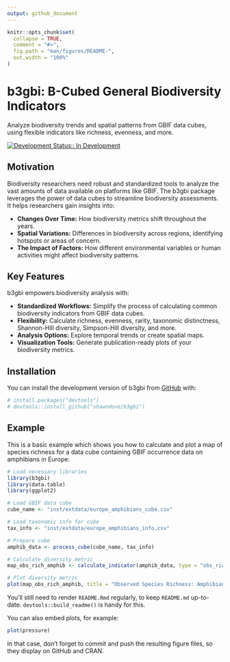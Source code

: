 ```yaml
---
output: github_document
---
```


<!-- README.md is generated from README.Rmd. Please edit that file -->

```r
knitr::opts_chunk$set(
  collapse = TRUE,
  comment = "#>",
  fig.path = "man/figures/README-",
  out.width = "100%"
)
```

# b3gbi: B-Cubed General Biodiversity Indicators

Analyze biodiversity trends and spatial patterns from GBIF data cubes, using flexible indicators like richness, evenness, and more.

<!-- badges: start -->

[![Development Status:: In Development](https://img.shields.io/badge/Status-In%20Development-yellow.svg)](https://github.com/your_github_username/b3gbi)

<!-- badges: end -->

## Motivation

Biodiversity researchers need robust and standardized tools to analyze the vast amounts of data available on platforms like GBIF. The b3gbi package leverages the power of data cubes to streamline biodiversity assessments. It helps researchers gain insights into:

* **Changes Over Time:**  How biodiversity metrics shift throughout the years.
* **Spatial Variations:** Differences in biodiversity across regions, identifying hotspots or areas of concern. 
* **The Impact of Factors:** How different environmental variables or human activities might affect biodiversity patterns. 

## Key Features

b3gbi empowers biodiversity analysis with:

* **Standardized Workflows:**  Simplify the process of calculating common biodiversity indicators from GBIF data cubes.
* **Flexibility:**  Calculate richness, evenness, rarity, taxonomic distinctness, Shannon-Hill diversity, Simpson-Hill diversity, and more.
* **Analysis Options:** Explore temporal trends or create spatial maps.
* **Visualization Tools:** Generate publication-ready plots of your biodiversity metrics.

## Installation

You can install the development version of b3gbi from [GitHub](https://github.com/) with:

``` r
# install.packages("devtools")
# devtools::install_github("shawndove/b3gbi")
```

## Example

This is a basic example which shows you how to calculate and plot a map of species richness for a data cube containing GBIF occurrence data on amphibians in Europe:

```r
# Load necessary libraries
library(b3gbi)
library(data.table)
library(ggplot2)

# Load GBIF data cube
cube_name <- "inst/extdata/europe_amphibians_cube.csv"

# Load taxonomic info for cube
tax_info <- "inst/extdata/europe_amphibians_info.csv"

# Prepare cube
amphib_data <- process_cube(cube_name, tax_info)

# Calculate diversity metric
map_obs_rich_amphib <- calculate_indicator(amphib_data, type = "obs_rich")

# Plot diversity metric
plot(map_obs_rich_amphib, title = "Observed Species Richness: Amphibians in Europe") 
```


You'll still need to render `README.Rmd` regularly, to keep `README.md` up-to-date. `devtools::build_readme()` is handy for this.

You can also embed plots, for example:

```r
plot(pressure)
```

In that case, don't forget to commit and push the resulting figure files, so they display on GitHub and CRAN.
